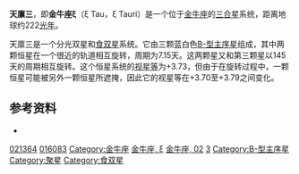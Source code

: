 {{Starbox short |
 name=天廪三（金牛座ξ）<br> ξ Tauri |
 epoch=[[J2000.0|J2000.0]] |
 constell=[[金牛座|金牛座]] |
 星官=[[胃宿|胃宿]] [[天廪|天廪]] |
 ra=03<sup>h</sup> 27<sup>m</sup> 10.2<sup>s</sup> |
 dec=+9° 43' 58" |
 spectral=B8Vn + B8Vn + B7Vn |
 appmag_v=+3.73 |
 dist_ly=222 ± 15 |
 dist_pc=68 ± 5 |
 names=2 Tau, [[Star_catalogue#BS,_BSC,_HR|HR]] 1038, [[Henry_Draper_Catalogue|HD]] 21364, [[Star_catalogue#BD/CD/CPD|BD]]+09 439, FK5 123, [[Hipparcos_catalogue|HIP]] 16083, [[Star_catalogue#SAO|SAO]] 111195, GC 4107, CCDM 03272+0944
}}
'''天廪三'''，即'''金牛座ξ'''（ξ Tau，ξ Tauri）是一个位于[[金牛座|金牛座]]的[[三合星|三合星]]系统，距离地球约222[[光年|光年]]。

天廪三是一个分光双星和[[食双星|食双星]]系统。它由三颗蓝白色[[恒星光谱|B-型]][[主序星|主序星]]组成，其中两颗恒星在一个很近的轨道相互旋转，周期为7.15天。这两颗星又和第三颗星以145天的周期相互旋转。这个恒星系统的[[视星等|视星等]]为+3.73，但由于在旋转过程中，一颗恒星可能被另外一颗恒星所遮掩，因此它的视星等在+3.70至+3.79之间变化。

==参考资料==
* {{cite web | title=HD 21364 -- Variable Star | work=SIMBAD Astronomical Database  | url=http://simbad.u-strasbg.fr/sim-id.pl?protocol=html&Ident=xi+tauri&NbIdent=1&Radius=10&Radius.unit=arcmin&CooFrame=FK5&CooEpoch=2000&CooEqui=2000&output.max=all&o.catall=on&output.mesdisp=N&Bibyear1=1983&Bibyear2=2005&Frame1=FK5&Frame2=FK4&Frame3=G&Equi1=2000.0&Equi2=1950.0&Equi3=2000.0&Epoch1=2000.0&Epoch2=1950.0&Epoch3=2000.0  | accessdate=2007-01-26}}

{{Stars of Taurus}}
{{星官|天廪|4|3}}
[[Category:HD和HDE天體|021364]]
[[Category:HIP天體|016083]]
[[Category:金牛座|Category:金牛座]]
[[Category:拜耳天體|金牛座, ξ]]
[[Category:佛氏天體|金牛座, 02]]
[[Category:天廪_(星官)|3]]
[[Category:B-型主序星|Category:B-型主序星]]
[[Category:聚星|Category:聚星]]
[[Category:食双星|Category:食双星]]